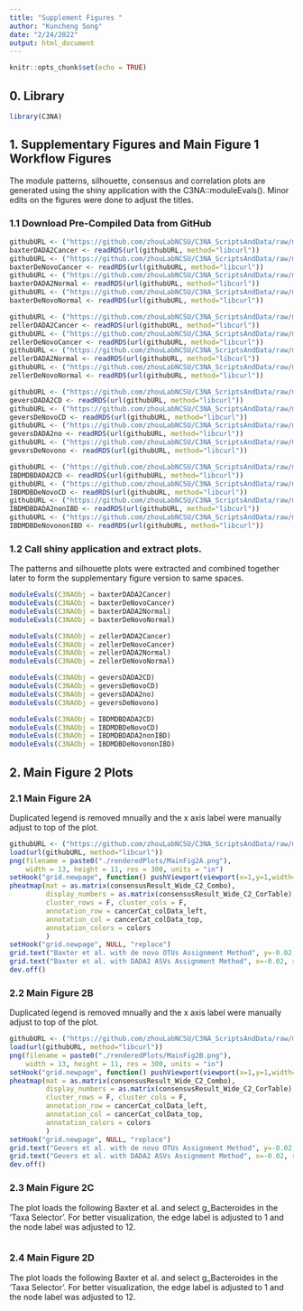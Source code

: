 ```yaml
---
title: "Supplement Figures "
author: "Kuncheng Song"
date: "2/24/2022"
output: html_document
---
```


```r
knitr::opts_chunk$set(echo = TRUE)
```

## 0. Library
```r
library(C3NA)
```

## 1. Supplementary Figures and Main Figure 1 Workflow Figures
The module patterns, silhouette, consensus and correlation plots are generated using the shiny application with the C3NA::moduleEvals(). Minor edits on the figures were done to adjust the titles. 

### 1.1 Download Pre-Compiled Data from GitHub
```r
githubURL <- ("https://github.com/zhouLabNCSU/C3NA_ScriptsAndData/raw/main/moduleEvalsData/Baxter_DADA2_Cancer.rds")
baxterDADA2Cancer <- readRDS(url(githubURL, method="libcurl"))
githubURL <- ("https://github.com/zhouLabNCSU/C3NA_ScriptsAndData/raw/main/moduleEvalsData/Baxter_deNovo_Cancer.rds")
baxterDeNovoCancer <- readRDS(url(githubURL, method="libcurl"))
githubURL <- ("https://github.com/zhouLabNCSU/C3NA_ScriptsAndData/raw/main/moduleEvalsData/Baxter_DADA2_Normal.rds")
baxterDADA2Normal <- readRDS(url(githubURL, method="libcurl"))
githubURL <- ("https://github.com/zhouLabNCSU/C3NA_ScriptsAndData/raw/main/moduleEvalsData/Baxter_deNovo_Normal.rds")
baxterDeNovoNormal <- readRDS(url(githubURL, method="libcurl"))

githubURL <- ("https://github.com/zhouLabNCSU/C3NA_ScriptsAndData/raw/main/moduleEvalsData/Zeller_DADA2_Cancer.rds")
zellerDADA2Cancer <- readRDS(url(githubURL, method="libcurl"))
githubURL <- ("https://github.com/zhouLabNCSU/C3NA_ScriptsAndData/raw/main/moduleEvalsData/Zeller_deNovo_Cancer.rds")
zellerDeNovoCancer <- readRDS(url(githubURL, method="libcurl"))
githubURL <- ("https://github.com/zhouLabNCSU/C3NA_ScriptsAndData/raw/main/moduleEvalsData/Zeller_DADA2_Normal.rds")
zellerDADA2Normal <- readRDS(url(githubURL, method="libcurl"))
githubURL <- ("https://github.com/zhouLabNCSU/C3NA_ScriptsAndData/raw/main/moduleEvalsData/Zeller_deNovo_Normal.rds")
zellerDeNovoNormal <- readRDS(url(githubURL, method="libcurl"))

githubURL <- ("https://github.com/zhouLabNCSU/C3NA_ScriptsAndData/raw/main/moduleEvalsData/Gevers_DADA2_CD.rds")
geversDADA2CD <- readRDS(url(githubURL, method="libcurl"))
githubURL <- ("https://github.com/zhouLabNCSU/C3NA_ScriptsAndData/raw/main/moduleEvalsData/Gevers_deNovo_CD.rds")
geversDeNovoCD <- readRDS(url(githubURL, method="libcurl"))
githubURL <- ("https://github.com/zhouLabNCSU/C3NA_ScriptsAndData/raw/main/moduleEvalsData/Gevers_DADA2_no.rds")
geversDADA2no <- readRDS(url(githubURL, method="libcurl"))
githubURL <- ("https://github.com/zhouLabNCSU/C3NA_ScriptsAndData/raw/main/moduleEvalsData/Gevers_deNovo_no.rds")
geversDeNovono <- readRDS(url(githubURL, method="libcurl"))

githubURL <- ("https://github.com/zhouLabNCSU/C3NA_ScriptsAndData/raw/main/moduleEvalsData/IBDMDB_DADA2_CD.rds")
IBDMDBDADA2CD <- readRDS(url(githubURL, method="libcurl"))
githubURL <- ("https://github.com/zhouLabNCSU/C3NA_ScriptsAndData/raw/main/moduleEvalsData/IBDMDB_deNovo_CD.rds")
IBDMDBDeNovoCD <- readRDS(url(githubURL, method="libcurl"))
githubURL <- ("https://github.com/zhouLabNCSU/C3NA_ScriptsAndData/raw/main/moduleEvalsData/IBDMDB_DADA2_nonIBD.rds")
IBDMDBDADA2nonIBD <- readRDS(url(githubURL, method="libcurl"))
githubURL <- ("https://github.com/zhouLabNCSU/C3NA_ScriptsAndData/raw/main/moduleEvalsData/IBDMDB_deNovo_nonIBD.rds")
IBDMDBDeNovononIBD <- readRDS(url(githubURL, method="libcurl"))
```

### 1.2 Call shiny application and extract plots. 
The patterns and silhouette plots were extracted and combined together later to form the supplementary figure version to same spaces.
```r
moduleEvals(C3NAObj = baxterDADA2Cancer)
moduleEvals(C3NAObj = baxterDeNovoCancer)
moduleEvals(C3NAObj = baxterDADA2Normal)
moduleEvals(C3NAObj = baxterDeNovoNormal)

moduleEvals(C3NAObj = zellerDADA2Cancer)
moduleEvals(C3NAObj = zellerDeNovoCancer)
moduleEvals(C3NAObj = zellerDADA2Normal)
moduleEvals(C3NAObj = zellerDeNovoNormal)

moduleEvals(C3NAObj = geversDADA2CD)
moduleEvals(C3NAObj = geversDeNovoCD)
moduleEvals(C3NAObj = geversDADA2no)
moduleEvals(C3NAObj = geversDeNovono)

moduleEvals(C3NAObj = IBDMDBDADA2CD)
moduleEvals(C3NAObj = IBDMDBDeNovoCD)
moduleEvals(C3NAObj = IBDMDBDADA2nonIBD)
moduleEvals(C3NAObj = IBDMDBDeNovononIBD)
```

## 2. Main Figure 2 Plots
### 2.1 Main Figure 2A
Duplicated legend is removed mnually and the x axis label were manually adjust to top of the plot. 
```r
githubURL <- ("https://github.com/zhouLabNCSU/C3NA_ScriptsAndData/raw/main/SupplementaryPlotData/MainF2A.rdata")
load(url(githubURL, method="libcurl"))
png(filename = paste0("./renderedPlots/MainFig2A.png"),
    width = 13, height = 11, res = 300, units = "in")
setHook("grid.newpage", function() pushViewport(viewport(x=1,y=1,width=0.9, height=0.9, name="vp", just=c("right","top"))), action="prepend")
pheatmap(mat = as.matrix(consensusResult_Wide_C2_Combo), 
         display_numbers = as.matrix(consensusResult_Wide_C2_CorTable),
         cluster_rows = F, cluster_cols = F, 
         annotation_row = cancerCat_colData_left,
         annotation_col = cancerCat_colData_top,
         annotation_colors = colors
         )
setHook("grid.newpage", NULL, "replace")
grid.text("Baxter et al. with de novo OTUs Assignment Method", y=-0.02, gp=gpar(fontsize=12))
grid.text("Baxter et al. with DADA2 ASVs Assignment Method", x=-0.02, rot=90, gp=gpar(fontsize=12))
dev.off()
```

### 2.2 Main Figure 2B
Duplicated legend is removed mnually and the x axis label were manually adjust to top of the plot. 
```r
githubURL <- ("https://github.com/zhouLabNCSU/C3NA_ScriptsAndData/raw/main/SupplementaryPlotData/MainF2B.rdata")
load(url(githubURL, method="libcurl"))
png(filename = paste0("./renderedPlots/MainFig2B.png"),
    width = 13, height = 11, res = 300, units = "in")
setHook("grid.newpage", function() pushViewport(viewport(x=1,y=1,width=0.9, height=0.9, name="vp", just=c("right","top"))), action="prepend")
pheatmap(mat = as.matrix(consensusResult_Wide_C2_Combo), 
         display_numbers = as.matrix(consensusResult_Wide_C2_CorTable),
         cluster_rows = F, cluster_cols = F, 
         annotation_row = cancerCat_colData_left,
         annotation_col = cancerCat_colData_top,
         annotation_colors = colors
         )
setHook("grid.newpage", NULL, "replace")
grid.text("Gevers et al. with de novo OTUs Assignment Method", y=-0.02, gp=gpar(fontsize=12))
grid.text("Gevers et al. with DADA2 ASVs Assignment Method", x=-0.02, rot=90, gp=gpar(fontsize=12))
dev.off()
```

### 2.3 Main Figure 2C
The plot loads the following Baxter et al. and select g_Bacteroides in the 'Taxa Selector'. For better visualization, the edge label is adjusted to 1 and the node label was adjusted to 12. 
```r

```

### 2.4 Main Figure 2D
The plot loads the following Baxter et al. and select g_Bacteroides in the 'Taxa Selector'. For better visualization, the edge label is adjusted to 1 and the node label was adjusted to 12. 
```r

```











